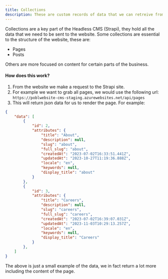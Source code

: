 ```yaml
---
title: Collections
description: These are custom records of data that we can retreive from the cms.
---
```


Collections are a key part of the Headless CMS (Strapi), they hold all the data that we need to be sent to the website. 
Some collections are essential to the structure of the website, these are:

- Pages
- Posts

Others are more focused on content for certain parts of the business.

#### How does this work?

1. From the website we make a request to the Strapi site. 
2. For example we want to grab all pages, we would use the following url:
`https://poblwebsite-cms-staging.azurewebsites.net/api/pages`
3. This will return json data for us to render the page. For example:

```json
{
    "data": [
        {
            "id": 2,
            "attributes": {
                "title": "About",
                "description": null,
                "slug": "about",
                "full_slug": "about",
                "createdAt": "2023-07-02T16:33:51.441Z",
                "updatedAt": "2023-10-27T11:19:36.888Z",
                "locale": "en",
                "keywords": null,
                "display_title": "about"
            }
        },
        {
            "id": 3,
            "attributes": {
                "title": "Careers",
                "description": null,
                "slug": "careers",
                "full_slug": "careers",
                "createdAt": "2023-07-02T16:39:07.031Z",
                "updatedAt": "2023-11-03T10:29:13.257Z",
                "locale": "en",
                "keywords": null,
                "display_title": "Careers"
            }
        },
    ]
}
```

The above is just a small example of the data, we in fact return a lot more including the content of the page. 
